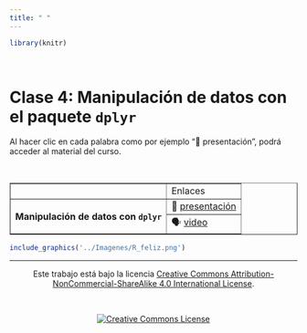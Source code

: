 ```yaml
---
title: " "
---
```


```r

library(knitr)
```

<br>

# Clase 4: Manipulación de datos con el paquete `dplyr`

Al hacer clic en cada palabra como por ejemplo "&#128064; presentación", podrá acceder al material del curso.

<br>

<div class = "row">

<div class = "col-md-6">

<table border="1">
<tr>
 <th></th>
 <td>Enlaces</td>
</tr>

<tr>
 <th rowspan="2">Manipulación de datos con `dplyr`</th>
 <td>&#128064; [presentación](https://leo4luffy.github.io/Dapositivas_R_amigable/clase_4a#1)</td>
</tr>
<tr>
 <td>&#128483; [video]()</td>
</tr>

</table>

</div>

<div class = "col-md-6">

```r

include_graphics('../Imagenes/R_feliz.png')
```

</div>

</div>

<hr>

<section style="text-align: center;">Este trabajo está bajo la licencia <a rel="license" href="http://creativecommons.org/licenses/by-nc-sa/4.0/">Creative Commons Attribution-NonCommercial-ShareAlike 4.0 International License</a>.</section>

<br>

<section style="text-align: center;"><a rel="license" href="http://creativecommons.org/licenses/by-nc-sa/4.0/"><img alt="Creative Commons License" style="border-width:0" src="https://i.creativecommons.org/l/by-nc-sa/4.0/88x31.png" /></a><br/></section>

